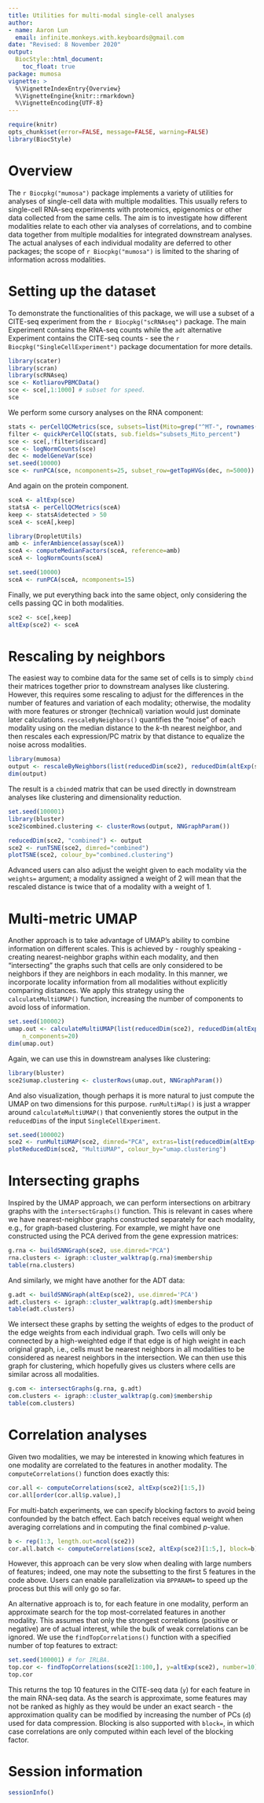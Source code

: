 ```yaml
---
title: Utilities for multi-modal single-cell analyses 
author: 
- name: Aaron Lun
  email: infinite.monkeys.with.keyboards@gmail.com
date: "Revised: 8 November 2020"
output:
  BiocStyle::html_document:
    toc_float: true
package: mumosa 
vignette: >
  %\VignetteIndexEntry{Overview}
  %\VignetteEngine{knitr::rmarkdown}
  %\VignetteEncoding{UTF-8}    
---
```


```r
require(knitr)
opts_chunk$set(error=FALSE, message=FALSE, warning=FALSE)
library(BiocStyle)
```

# Overview

The `r Biocpkg("mumosa")` package implements a variety of utilities for analyses of single-cell data with multiple modalities.
This usually refers to single-cell RNA-seq experiments with proteomics, epigenomics or other data collected from the same cells.
The aim is to investigate how different modalities relate to each other via analyses of correlations,
and to combine data together from multiple modalities for integrated downstream analyses.
The actual analyses of each individual modality are deferred to other packages;
the scope of `r Biocpkg("mumosa")` is limited to the sharing of information across modalities.

# Setting up the dataset

To demonstrate the functionalities of this package, we will use a subset of a CITE-seq experiment from the `r Biocpkg("scRNAseq")` package.
The main Experiment contains the RNA-seq counts while the `adt` alternative Experiment contains the CITE-seq counts -
see the `r Biocpkg("SingleCellExperiment")` package documentation for more details.

```r
library(scater)
library(scran)
library(scRNAseq)
sce <- KotliarovPBMCData()
sce <- sce[,1:1000] # subset for speed.
sce
```

We perform some cursory analyses on the RNA component:

```r
stats <- perCellQCMetrics(sce, subsets=list(Mito=grep("^MT-", rownames(sce))))
filter <- quickPerCellQC(stats, sub.fields="subsets_Mito_percent")
sce <- sce[,!filter$discard]
sce <- logNormCounts(sce)
dec <- modelGeneVar(sce)
set.seed(10000)
sce <- runPCA(sce, ncomponents=25, subset_row=getTopHVGs(dec, n=5000))
```

And again on the protein component.

```r
sceA <- altExp(sce)
statsA <- perCellQCMetrics(sceA)
keep <- statsA$detected > 50 
sceA <- sceA[,keep]

library(DropletUtils)
amb <- inferAmbience(assay(sceA))
sceA <- computeMedianFactors(sceA, reference=amb)
sceA <- logNormCounts(sceA)

set.seed(10000)
sceA <- runPCA(sceA, ncomponents=15)
```

Finally, we put everything back into the same object, only considering the cells passing QC in both modalities.

```r
sce2 <- sce[,keep]
altExp(sce2) <- sceA
```

# Rescaling by neighbors 

The easiest way to combine data for the same set of cells is to simply `cbind` their matrices together prior to downstream analyses like clustering.
However, this requires some rescaling to adjust for the differences in the number of features and variation of each modality;
otherwise, the modality with more features or stronger (technical) variation would just dominate later calculations.
`rescaleByNeighbors()` quantifies the "noise" of each modality using on the median distance to the $k$-th nearest neighbor,
and then rescales each expression/PC matrix by that distance to equalize the noise across modalities.

```r
library(mumosa)
output <- rescaleByNeighbors(list(reducedDim(sce2), reducedDim(altExp(sce2))))
dim(output)
```

The result is a `cbind`ed matrix that can be used directly in downstream analyses like clustering and dimensionality reduction.

```r
set.seed(100001)
library(bluster)
sce2$combined.clustering <- clusterRows(output, NNGraphParam())

reducedDim(sce2, "combined") <- output
sce2 <- runTSNE(sce2, dimred="combined")
plotTSNE(sce2, colour_by="combined.clustering")
```

Advanced users can also adjust the weight given to each modality via the `weights=` argument;
a modality assigned a weight of 2 will mean that the rescaled distance is twice that of a modality with a weight of 1.

# Multi-metric UMAP 

Another approach is to take advantage of UMAP's ability to combine information on different scales.
This is achieved by - roughly speaking - creating nearest-neighbor graphs within each modality,
and then "intersecting" the graphs such that cells are only considered to be neighbors if they are neighbors in each modality.
In this manner, we incorporate locality information from all modalities without explicitly comparing distances.
We apply this strategy using the `calculateMultiUMAP()` function,
increasing the number of components to avoid loss of information.

```r
set.seed(100002)
umap.out <- calculateMultiUMAP(list(reducedDim(sce2), reducedDim(altExp(sce2))), 
    n_components=20)
dim(umap.out)
```

Again, we can use this in downstream analyses like clustering:

```r
library(bluster)
sce2$umap.clustering <- clusterRows(umap.out, NNGraphParam())
```

And also visualization, though perhaps it is more natural to just compute the UMAP on two dimensions for this purpose.
`runMultiMap()` is just a wrapper around `calculateMultiUMAP()` that conveniently stores the output in the `reducedDims` of the input `SingleCellExperiment`.

```r
set.seed(100002)
sce2 <- runMultiUMAP(sce2, dimred="PCA", extras=list(reducedDim(altExp(sce2))))
plotReducedDim(sce2, "MultiUMAP", colour_by="umap.clustering")
```

# Intersecting graphs

Inspired by the UMAP approach, we can perform intersections on arbitrary graphs with the `intersectGraphs()` function.
This is relevant in cases where we have nearest-neighbor graphs constructed separately for each modality, e.g., for graph-based clustering.
For example, we might have one constructed using the PCA derived from the gene expression matrices:

```r
g.rna <- buildSNNGraph(sce2, use.dimred="PCA")
rna.clusters <- igraph::cluster_walktrap(g.rna)$membership
table(rna.clusters)
```

And similarly, we might have another for the ADT data:

```r
g.adt <- buildSNNGraph(altExp(sce2), use.dimred='PCA')
adt.clusters <- igraph::cluster_walktrap(g.adt)$membership
table(adt.clusters)
```

We intersect these graphs by setting the weights of edges to the product of the edge weights from each individual graph.
Two cells will only be connected by a high-weighted edge if that edge is of high weight in each original graph,
i.e., cells must be nearest neighbors in all modalities to be considered as nearest neighbors in the intersection.
We can then use this graph for clustering, which hopefully gives us clusters where cells are similar across all modalities.

```r
g.com <- intersectGraphs(g.rna, g.adt)
com.clusters <- igraph::cluster_walktrap(g.com)$membership
table(com.clusters)
```

# Correlation analyses

Given two modalities, we may be interested in knowing which features in one modality are correlated to the features in another modality.
The `computeCorrelations()` function does exactly this:

```r
cor.all <- computeCorrelations(sce2, altExp(sce2)[1:5,])
cor.all[order(cor.all$p.value),]
```

For multi-batch experiments, we can specify blocking factors to avoid being confounded by the batch effect.
Each batch receives equal weight when averaging correlations and in computing the final combined $p$-value.

```r
b <- rep(1:3, length.out=ncol(sce2))
cor.all.batch <- computeCorrelations(sce2, altExp(sce2)[1:5,], block=b)
```

However, this approach can be very slow when dealing with large numbers of features;
indeed, one may note the subsetting to the first 5 features in the code above.
Users can enable parallelization via `BPPARAM=` to speed up the process but this will only go so far.

An alternative approach is to, for each feature in one modality, perform an approximate search for the top most-correlated features in another modality.
This assumes that only the strongest correlations (positive or negative) are of actual interest, while the bulk of weak correlations can be ignored.
We use the `findTopCorrelations()` function with a specified number of top features to extract: 

```r
set.seed(100001) # for IRLBA.
top.cor <- findTopCorrelations(sce2[1:100,], y=altExp(sce2), number=10)
top.cor
```

This returns the top 10 features in the CITE-seq data (`y`) for each feature in the main RNA-seq data.
As the search is approximate, some features may not be ranked as highly as they would be under an exact search -
the approximation quality can be modified by increasing the number of PCs (`d`) used for data compression.
Blocking is also supported with `block=`, in which case correlations are only computed within each level of the blocking factor.

# Session information {-}

```r
sessionInfo()
```
